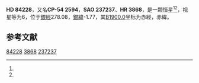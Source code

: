 {{Starbox begin
| name = HD 84228
}}
{{Starbox observe
| epoch = [[J2000.0|J2000.0]]
| constell = {{星座名待查}}<ref name=SIMBAD>{{cite web
 | url=http://simbad.u-strasbg.fr/simbad/sim-id?Ident=HR+3868
 | title =Pulsating variable Star
 | publisher=Centre de Données astronomiques de Strasbourg
 | work=SIMBAD
 | accessdate=2012-07-13}}</ref><ref name=DATA>{{cite web
 | url=http://vizier.u-strasbg.fr/viz-bin/VizieR-5?-out.add=.&-source=5050&-corr=PK=HR&-out.max=9999&HR=3868
 | title=VizieR Detailed Page
 | accessdate=2012-07-13
 | archive-date=2016-03-05
 | archive-url=https://web.archive.org/web/20160305032118/http://vizier.u-strasbg.fr/viz-bin/VizieR-5?-out.add=.&-source=5050&-corr=PK=HR&-out.max=9999&HR=3868
 | dead-url=no
 }}</ref>
| 星官 = 
| ra = {{RA|9|41|47.8}}<ref name=SIMBAD /><ref name=DATA />
| dec = {{DEC|-55|12|51}}<ref name=SIMBAD /><ref name=DATA />
| appmag_v = 6<ref name=SIMBAD /><ref name=DATA />
}}
{{Starbox character
| class = B4V<ref name=SIMBAD /><ref name=DATA />
| b-v = -0.13<ref name=SIMBAD /><ref name=DATA />
| u-b = -0.58<ref name=SIMBAD /><ref name=DATA />
| r-i = <ref name=SIMBAD /><ref name=DATA />
| variable = 
}}
{{Starbox astrometry
| radial_v = -0.58
| prop_mo_ra = 14
| parallax = 
| p_error = 
}}
{{Starbox catalog
| names =CP-54 2594，[[SAO星表|SAO]] 237237，[[HD星表|HD]] 84228，[[HR星表|HR]] 3868}}
{{Starbox reference |Simbad=HR+3868}}
{{Starbox end}}

'''HD 84228'''，又名'''CP-54 2594'''，'''SAO 237237'''、'''HR 3868'''，是一颗恒星<ref name=SIMBAD /><ref name=DATA />，视星等为6，位于[[銀道座標系|銀經]]278.08，[[銀道座標系|銀緯]]-1.77，其[[B1900.0|B1900.0]]坐标为赤經{{RA|9|38|30}}，赤緯{{DEC|-54|-1.77|27}}。

== 参考文献 ==
{{reflist}}

{{star-stub}}

[[Category:HD和HDE天體|84228]]
[[Category:HR天體|3868]]
[[Category:SAO天體|237237]]